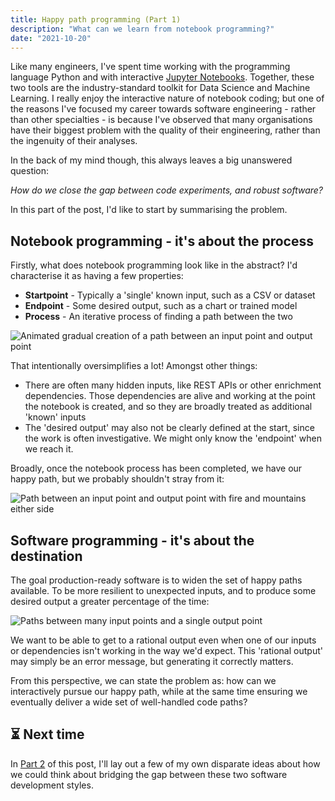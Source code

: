 ```yaml
---
title: Happy path programming (Part 1)
description: "What can we learn from notebook programming?"
date: "2021-10-20"
---
```


Like many engineers, I've spent time working with the programming language Python and with interactive [Jupyter Notebooks](https://jupyter.org/). Together, these two tools are the industry-standard toolkit for Data Science and Machine Learning. I really enjoy the interactive nature of notebook coding; but one of the reasons I've focused my career towards software engineering - rather than other specialties - is because I've observed that many organisations have their biggest problem with the quality of their engineering, rather than the ingenuity of their analyses.

In the back of my mind though, this always leaves a big unanswered question:

<PullQuote>

_How do we close the gap between code experiments, and robust software?_

</PullQuote>

In this part of the post, I'd like to start by summarising the problem.

## Notebook programming - it's about the process

Firstly, what does notebook programming look like in the abstract? I'd characterise it as having a few properties:

- **Startpoint** - Typically a 'single' known input, such as a CSV or dataset
- **Endpoint** - Some desired output, such as a chart or trained model
- **Process** - An iterative process of finding a path between the two

![Animated gradual creation of a path between an input point and output point](/notebooks-1-process.gif)

That intentionally oversimplifies a lot! Amongst other things:

- There are often many hidden inputs, like REST APIs or other enrichment dependencies. Those dependencies are alive and working at the point the notebook is created, and so they are broadly treated as additional 'known' inputs
- The 'desired output' may also not be clearly defined at the start, since the work is often investigative. We might only know the 'endpoint' when we reach it.

Broadly, once the notebook process has been completed, we have our happy path, but we probably shouldn't stray from it:

![Path between an input point and output point with fire and mountains either side](/notebooks-2-outcome.png)

## Software programming - it's about the destination

The goal production-ready software is to widen the set of happy paths available. To be more resilient to unexpected inputs, and to produce some desired output a greater percentage of the time:

![Paths between many input points and a single output point](/notebooks-3-software.png)

We want to be able to get to a rational output even when one of our inputs or dependencies isn't working in the way we'd expect. This 'rational output' may simply be an error message, but generating it correctly matters.

From this perspective, we can state the problem as: how can we interactively pursue our happy path, while at the same time ensuring we eventually deliver a wide set of well-handled code paths?

## ⏳ Next time

In [Part 2](/posts/2021-11-22-happy-path-programming-pt-2) of this post, I'll lay out a few of my own disparate ideas about how we could think about bridging the gap between these two software development styles.
